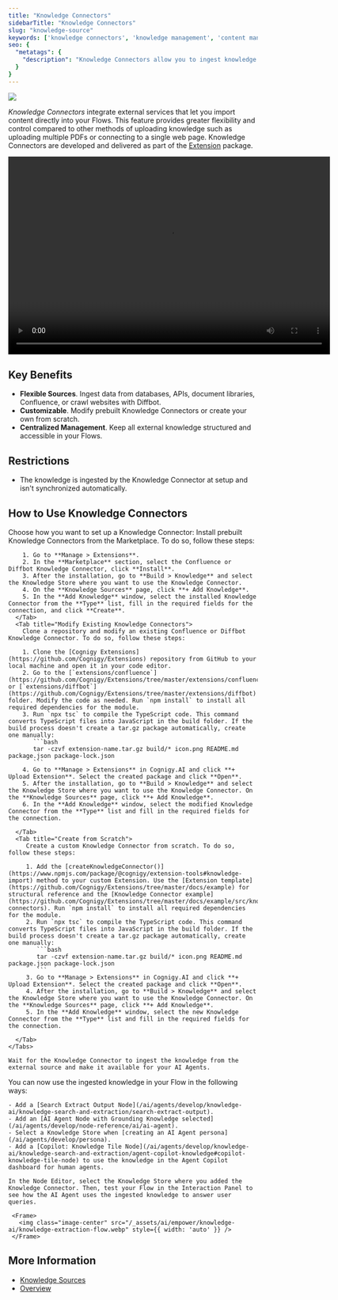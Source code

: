 ```yaml
---
title: "Knowledge Connectors"
sidebarTitle: "Knowledge Connectors"
slug: "knowledge-source"
keywords: ['knowledge connectors', 'knowledge management', 'content management', 'metadata', 'knowledge extensions', 'document processing', 'content connectors']
seo: {
  "metatags": {
    "description": "Knowledge Connectors allow you to ingest knowledge from external sources directly into your Flows, providing greater flexibility and control."
  }
}
---
```


<a href="/release-notes/2025.21"><img noZoom src="https://img.shields.io/badge/Added in-v2025.21-blue.svg" /></a>

_Knowledge Connectors_ integrate external services that let you import content directly into your Flows. This feature provides greater flexibility and control compared to other methods of uploading knowledge such as uploading multiple PDFs or connecting to a single web page. Knowledge Connectors are developed and delivered as part of the [Extension](/ai/for-developers/extensions) package.

<div style={{textAlign: 'center'}}>
   <video width="650" height="400" controls autoPlay alt="type:video" style={{border: '1px solid #ccc', borderRadius: '12px', display: 'block', margin: '0 auto'}}>
      <source src="https://docscognigyassets.blob.core.windows.net/assets/knowledge-connector-confluence.mp4" />
   </video>
</div>

## Key Benefits

- **Flexible Sources**. Ingest data from databases, APIs, document libraries, Confluence, or crawl websites with Diffbot.
- **Customizable**. Modify prebuilt Knowledge Connectors or create your own from scratch.
- **Centralized Management**. Keep all external knowledge structured and accessible in your Flows.

## Restrictions

- The knowledge is ingested by the Knowledge Connector at setup and isn't synchronized automatically.

## How to Use Knowledge Connectors

<AccordionGroup>
  <Accordion title="1. Set Up a Knowledge Connector">
    Choose how you want to set up a Knowledge Connector:
    <Tabs>
      <Tab title="Install from the Marketplace">
        Install prebuilt Knowledge Connectors from the Marketplace. To do so, follow these steps:

        1. Go to **Manage > Extensions**.
        2. In the **Marketplace** section, select the Confluence or Diffbot Knowledge Connector, click **Install**.
        3. After the installation, go to **Build > Knowledge** and select the Knowledge Store where you want to use the Knowledge Connector.
        4. On the **Knowledge Sources** page, click **+ Add Knowledge**.
        5. In the **Add Knowledge** window, select the installed Knowledge Connector from the **Type** list, fill in the required fields for the connection, and click **Create**.
      </Tab>
      <Tab title="Modify Existing Knowledge Connectors">
        Clone a repository and modify an existing Confluence or Diffbot Knowledge Connector. To do so, follow these steps:

        1. Clone the [Cognigy Extensions](https://github.com/Cognigy/Extensions) repository from GitHub to your local machine and open it in your code editor.
        2. Go to the [`extensions/confluence`](https://github.com/Cognigy/Extensions/tree/master/extensions/confluence) or [`extensions/diffbot`](https://github.com/Cognigy/Extensions/tree/master/extensions/diffbot) folder. Modify the code as needed. Run `npm install` to install all required dependencies for the module.
        3. Run `npx tsc` to compile the TypeScript code. This command converts TypeScript files into JavaScript in the build folder. If the build process doesn't create a tar.gz package automatically, create one manually:
           ```bash
           tar -czvf extension-name.tar.gz build/* icon.png README.md package.json package-lock.json
           ```
        4. Go to **Manage > Extensions** in Cognigy.AI and click **+ Upload Extension**. Select the created package and click **Open**.
        5. After the installation, go to **Build > Knowledge** and select the Knowledge Store where you want to use the Knowledge Connector. On the **Knowledge Sources** page, click **+ Add Knowledge**.
        6. In the **Add Knowledge** window, select the modified Knowledge Connector from the **Type** list and fill in the required fields for the connection.

      </Tab>
      <Tab title="Create from Scratch">
         Create a custom Knowledge Connector from scratch. To do so, follow these steps:

         1. Add the [createKnowledgeConnector()](https://www.npmjs.com/package/@cognigy/extension-tools#knowledge-import) method to your custom Extension. Use the [Extension template](https://github.com/Cognigy/Extensions/tree/master/docs/example) for structural reference and the [Knowledge Connector example](https://github.com/Cognigy/Extensions/tree/master/docs/example/src/knowledge-connectors). Run `npm install` to install all required dependencies for the module.
         2. Run `npx tsc` to compile the TypeScript code. This command converts TypeScript files into JavaScript in the build folder. If the build process doesn't create a tar.gz package automatically, create one manually:
            ```bash
            tar -czvf extension-name.tar.gz build/* icon.png README.md package.json package-lock.json
            ```
         3. Go to **Manage > Extensions** in Cognigy.AI and click **+ Upload Extension**. Select the created package and click **Open**.
         4. After the installation, go to **Build > Knowledge** and select the Knowledge Store where you want to use the Knowledge Connector. On the **Knowledge Sources** page, click **+ Add Knowledge**.
         5. In the **Add Knowledge** window, select the new Knowledge Connector from the **Type** list and fill in the required fields for the connection.

      </Tab>
    </Tabs>

    Wait for the Knowledge Connector to ingest the knowledge from the external source and make it available for your AI Agents.
  </Accordion>
  <Accordion title="2. Use the Ingested Knowledge in your Flow">
    You can now use the ingested knowledge in your Flow in the following ways:

    - Add a [Search Extract Output Node](/ai/agents/develop/knowledge-ai/knowledge-search-and-extraction/search-extract-output).
    - Add an [AI Agent Node with Grounding Knowledge selected](/ai/agents/develop/node-reference/ai/ai-agent).
    - Select a Knowledge Store when [creating an AI Agent persona](/ai/agents/develop/persona).
    - Add a [Copilot: Knowledge Tile Node](/ai/agents/develop/knowledge-ai/knowledge-search-and-extraction/agent-copilot-knowledge#copilot-knowledge-tile-node) to use the knowledge in the Agent Copilot dashboard for human agents.

    In the Node Editor, select the Knowledge Store where you added the Knowledge Connector. Then, test your Flow in the Interaction Panel to see how the AI Agent uses the ingested knowledge to answer user queries.

     <Frame>
       <img class="image-center" src="/_assets/ai/empower/knowledge-ai/knowledge-extraction-flow.webp" style={{ width: 'auto' }} />
     </Frame>

  </Accordion>
</AccordionGroup>

## More Information

- [Knowledge Sources](/ai/agents/develop/knowledge-ai/knowledge-source/overview)
- [Overview](/ai/agents/develop/knowledge-ai/overview)